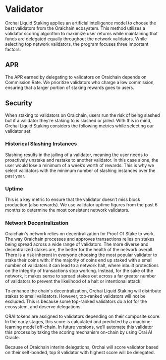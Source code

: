 # Validator
Orchai Liquid Staking applies an artificial intelligence model to choose the best validators from the Oraichain ecosystem. This method utilizes a validator scoring algorithm to maximize user returns while maintaining that funds are delegated equally throughout the network validators. While selecting top network validators, the program focuses three important factors:

## APR
The APR earned by delegating to validators on Oraichain depends on Commission Rate. We prioritize validators who charge a low commission, ensuring that a larger portion of staking rewards goes to users.

## Security
When staking to validators on Oraichain, users run the risk of being slashed but if a validator they’re staking to is slashed or jailed. With this in mind, Orchai Liquid Staking considers the following metrics while selecting our validator set:

### Historical Slashing Instances
Slashing results in the jailing of a validator, meaning the user needs to proactively unstake and restake to another validator. In this case alone, the user would lose a minimum of a week’s worth of rewards. This is why we select validators with the minimum number of slashing instances over the past year.

### Uptime 
This is a key metric to ensure that the validator doesn’t miss block production (also rewards). We use validator uptime figures from the past 6 months to determine the most consistent network validators.

### Network Decentralization 
Oraichain's network relies on decentralization for Proof Of Stake to work. The way Oraichain processes and approves transactions relies on stakes being spread across a wide range of validators. The more diverse and decentralized stakes are, the better for the health of the network overall. There is a risk inherent in everyone choosing the most popular validator to stake their coins with: if the majority of coins end up staked with a small number of validators it can lead to a network halt, where inbuilt protections on the integrity of transactions stop working. Instead, for the sake of the network, it makes sense to spread stakes out across a far greater number of validators to prevent the likelihood of a halt or intentional attack.

To enhance the chain's decentralization, Orchai Liquid Staking will distribute stakes to small validators. However, top-ranked validators will not be excluded. This is because some top-ranked validators do a lot for the ecosystem, and deserve delegations.  

ORAI tokens are assigned to validators depending on their composite score. In the early stages, this score is calculated and predicted by a machine-learning model off-chain. In future versions, we’ll automate this validator this process by taking the scoring mechanism on-chain by using Orai AI Oracle.

Because of Oraichain interim delegations, Orchai will score validator based on their self-bonded, top 8 validator with highest score will be delegated.
